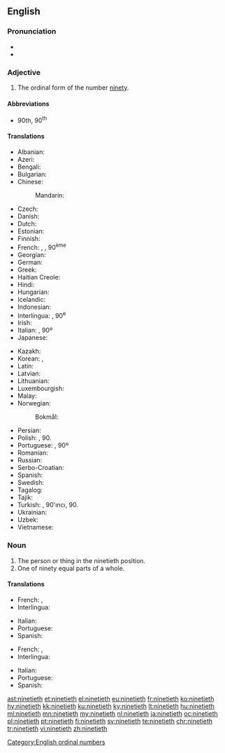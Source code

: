==English==

===Pronunciation===
* {{IPA|/ˈnaɪntiəθ/|lang=en}}
* {{hyphenation|nine|ti|eth|lang=en}}

===Adjective===
{{en-adj|-}}

# The ordinal form of the number [[ninety]].

====Abbreviations====
* 90th, 90<sup>th</sup>

====Translations====
{{trans-top|ordinal form of ninety}}
* Albanian: {{t|sq|nëntëdhjetë}}
* Azeri: {{t|az|doxsanıncı}}
* Bengali: {{t|bn|নবতিতম|tr=nabatitama|sc=Beng}}
* Bulgarian: {{t|bg|деветдесети|sc=Cyrl}}
* Chinese:
*: Mandarin: {{t+|cmn|第九十|tr=dì jiǔshí|sc=Hani}}
* Czech: {{t|cs|devadesátý}}
* Danish: {{t|da|halvfemsindstyvende}}
* Dutch: {{t+|nl|negentigste}}
* Estonian: {{t|et|üheksakümnes}}
* Finnish: {{t|fi|yhdeksäskymmenes}}
* French: {{qualifier|France, Quebec}} {{t+|fr|quatre-vingt-dixième}}, {{qualifier|Belgium, Luxembourg, Switzerland}} {{t+|fr|nonantième}}, 90<sup>ème</sup>  {{attention|fr|Quebec and Luxembourg need to be checked by native speakers}}
* Georgian: {{t|ka|ოთხმოცდამეათე}}
* German: {{t+|de|neunzigste}}
* Greek: {{t+|el|ενενηκοστή}}
* Haitian Creole: {{t|ht|dizyèm}}
* Hindi: {{t|hi|नव्वेवां|tr=navvēvāṁ|sc=Deva}}
* Hungarian: {{t+|hu|kilencvenedik}}
* Icelandic: {{t|is|nítugasta}}
* Indonesian: {{t|id|kesembilanpuluh}}
* Interlingua: {{t|ia|novantesime}}, 90<sup>e</sup>
* Irish: {{t|ga|nóchadú}}
* Italian: {{t|it|novantesimo}}, 90º
* Japanese: {{t|ja|第九十|tr=dai kyū jū|sc=Jpan}}
{{trans-mid}}
* Kazakh: {{t|kk|тоқсаныншы|sc=Cyrl}}
* Korean: {{t|ko|제 구십|tr=je gusib|sc=Kore}}, {{t+|ko|아흔째|sc=Kore}}
* Latin: {{t|la|nonagesimus}}
* Latvian: {{t+|lv|deviņdesmitais}}
* Lithuanian: {{t+|lt|devyniasdešimtas}}
* Luxembourgish: {{t|lb|nonzegst}}
* Malay: {{t|ms|kesembilan puluh}}
* Norwegian: 
*: Bokmål: {{t|nb|nittiende}}
* Persian: {{t|fa|نودم|tr=navadom|sc=fa-Arab}}
* Polish: {{t+|pl|dziewięćdziesiąty}}, 90.
* Portuguese: {{t+|pt|nonagésimo}}, 90º
* Romanian: {{t+|ro|nouăzecilea}}
* Russian: {{t+|ru|девяностый}}
* Serbo-Croatian: {{t+|sh|devedeseti}}
* Spanish: {{t+|es|nonagésimo}}
* Swedish: {{t+|sv|nittionde}}
* Tagalog: {{t|tl|pansiyamnapu}}
* Tajik: {{t|tg|навадуми|sc=Cyrl}}
* Turkish: {{t+|tr|doksanıncı}}, 90'ıncı, 90.
* Ukrainian: {{t|uk|дев'яностих|sc=Cyrl}}
* Uzbek: {{t|uz|to'qsoninchi}}
* Vietnamese: {{t|vi|thứ chín mươi|sc=Thai}}
{{trans-bottom}}

===Noun===
{{en-noun}}

# The person or thing in the ninetieth position.
# One of ninety equal parts of a whole.

====Translations====
{{trans-top|person or thing in the ninetieth position}}
* French: {{qualifier|France, Quebec}} {{t+|fr|quatre-vingt-dixième|m|f}}, {{qualifier|Belgium, Luxembourg, Switzerland}} {{t+|fr|nonantième|m|f}} {{attention|fr|Quebec and Luxembourg need to be checked by native speakers}}
* Interlingua: {{t|ia|novantesimo|m}}
{{trans-mid}}
* Italian: {{t|it|novantesimo|m}}
* Portuguese: {{t+|pt|nonagésimo|m}}
* Spanish: {{t+|es|nonagésimo|m}}
{{trans-bottom}}

{{trans-top|one of ninety equal parts of a whole}}
* French: {{qualifier|France, Quebec}} {{t+|fr|quatre-vingt-dixième|m}}, {{qualifier|Belgium, Luxembourg, Switzerland}} {{t+|fr|nonantième|m}} {{attention|fr|Quebec and Luxembourg need to be checked by native speakers}}
* Interlingua: {{t|ia|novantesimo|m}}
{{trans-mid}}
* Italian: {{t|it|novantesimo|m}}
* Portuguese: {{t+|pt|nonagésimo|m}}
* Spanish: {{t+|es|nonagésimo|m}}
{{trans-bottom}}

[[Category:English ordinal numbers]]

[[ast:ninetieth]]
[[et:ninetieth]]
[[el:ninetieth]]
[[eu:ninetieth]]
[[fr:ninetieth]]
[[ko:ninetieth]]
[[hy:ninetieth]]
[[kk:ninetieth]]
[[ku:ninetieth]]
[[ky:ninetieth]]
[[lt:ninetieth]]
[[hu:ninetieth]]
[[ml:ninetieth]]
[[mn:ninetieth]]
[[my:ninetieth]]
[[nl:ninetieth]]
[[ja:ninetieth]]
[[oc:ninetieth]]
[[pl:ninetieth]]
[[pt:ninetieth]]
[[fi:ninetieth]]
[[sv:ninetieth]]
[[te:ninetieth]]
[[chr:ninetieth]]
[[tr:ninetieth]]
[[vi:ninetieth]]
[[zh:ninetieth]]